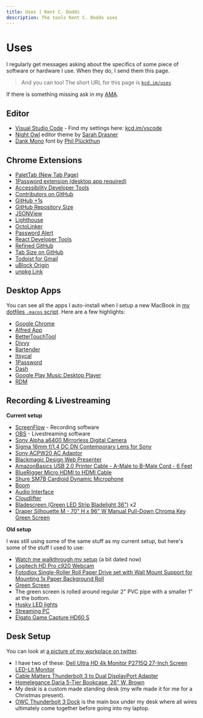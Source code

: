```yaml
---
title: Uses | Kent C. Dodds
description: The tools Kent C. Dodds uses
---
```


# Uses

I regularly get messages asking about the specifics of some piece of software or
hardware I use. When they do, I send them this page.

> And you can too! The short URL for this page is
> [`kcd.im/uses`](https://kcd.im/uses)

If there is something missing ask in my [AMA](https://kcd.im/ama).

## Editor

- [Visual Studio Code](https://code.visualstudio.com) - Find my settings here:
  [kcd.im/vscode](https://kcd.im/vscode)
- [Night Owl](https://marketplace.visualstudio.com/items?itemName=sdras.night-owl&WT.mc_id=twitter-social-sdras)
  editor theme by [Sarah Drasner](https://twitter.com/sarah_edo)
- [Dank Mono](https://dank.sh) font by
  [Phil Plückthun](https://twitter.com/_philpl)

## Chrome Extensions

- [PaletTab (New Tab Page)](https://palettab.com)
- [1Password extension (desktop app required)](https://chrome.google.com/webstore/detail/1password-extension-deskt/aomjjhallfgjeglblehebfpbcfeobpgk)
- [Accessibility Developer Tools](https://chrome.google.com/webstore/detail/accessibility-developer-t/fpkknkljclfencbdbgkenhalefipecmb)
- [Contributors on GitHub](https://chrome.google.com/webstore/detail/contributors-on-github/cjbacdldhllelehomkmlniifaojgaeph)
- [GitHub +1s](https://chrome.google.com/webstore/detail/github-%201s/lddfkkebajnpiicnpfamebilmhamkeme)
- [GitHub Repository Size](https://chrome.google.com/webstore/detail/github-repository-size/apnjnioapinblneaedefcnopcjepgkci)
- [JSONView](https://chrome.google.com/webstore/detail/jsonview/chklaanhfefbnpoihckbnefhakgolnmc)
- [Lighthouse](https://chrome.google.com/webstore/detail/lighthouse/blipmdconlkpinefehnmjammfjpmpbjk)
- [OctoLinker](https://chrome.google.com/webstore/detail/octolinker/jlmafbaeoofdegohdhinkhilhclaklkp)
- [Password Alert](https://chrome.google.com/webstore/detail/password-alert/noondiphcddnnabmjcihcjfbhfklnnep)
- [React Developer Tools](https://chrome.google.com/webstore/detail/react-developer-tools/fmkadmapgofadopljbjfkapdkoienihi)
- [Refined GitHub](https://chrome.google.com/webstore/detail/refined-github/hlepfoohegkhhmjieoechaddaejaokhf)
- [Tab Size on GitHub](https://chrome.google.com/webstore/detail/tab-size-on-github/ofjbgncegkdemndciafljngjbdpfmbkn)
- [Todoist for Gmail](https://chrome.google.com/webstore/detail/todoist-for-gmail/clgenfnodoocmhnlnpknojdbjjnmecff)
- [uBlock Origin](https://chrome.google.com/webstore/detail/ublock-origin/cjpalhdlnbpafiamejdnhcphjbkeiagm)
- [unpkg Link](https://chrome.google.com/webstore/detail/unpkg-link/edafhclpiklopbghoeoefdajoadokdcb)

## Desktop Apps

You can see all the apps I auto-install when I setup a new MacBook in
[my dotfiles `.macos` script](https://github.com/kentcdodds/dotfiles/blob/master/.macos).
Here are a few highlights:

- [Google Chrome](https://www.google.com/chrome)
- [Alfred App](https://www.alfredapp.com)
- [BetterTouchTool](https://folivora.ai)
- [Divvy](https://mizage.com/divvy)
- [Bartender](https://www.macbartender.com)
- [Itsycal](https://www.mowglii.com/itsycal)
- [1Password](https://1password.com)
- [Dash](https://kapeli.com/dash)
- [Google Play Music Desktop Player](https://www.googleplaymusicdesktopplayer.com)
- [RDM](https://github.com/avibrazil/RDM)

## Recording & Livestreaming

**Current setup**

- [ScreenFlow](https://www.telestream.net/screenflow) - Recording software
- [OBS](https://obsproject.com) - Livestreaming software
- [Sony Alpha a6400 Mirrorless Digital Camera](https://smile.amazon.com/dp/B07VGB9BBH?tag=kentcdodds-20)
- [Sigma 16mm f/1.4 DC DN Contemporary Lens for Sony](https://smile.amazon.com/dp/B077GXWRDC?tag=kentcdodds-20)
- [Sony ACPW20 AC Adaptor](https://smile.amazon.com/dp/B003OBUJD0?tag=kentcdodds-20)
- [Blackmagic Design Web Presenter](https://smile.amazon.com/dp/B01N5YEI0O?tag=kentcdodds-20)
- [AmazonBasics USB 2.0 Printer Cable - A-Male to B-Male Cord - 6 Feet](https://smile.amazon.com/dp/B00NH11KIK?tag=kentcdodds-20)
- [BlueRigger Micro HDMI to HDMI Cable](https://smile.amazon.com/dp/B0060AU5MW?tag=kentcdodds-20)
- [Shure SM7B Cardioid Dynamic Microphone](https://smile.amazon.com/dp/B0002E4Z8M/ref=cm_sw_su_dp?tag=kentcdodds-20)
- [Boom](https://smile.amazon.com/dp/B004PJ414I/ref=cm_sw_su_dp?tag=kentcdodds-20)
- [Audio Interface](https://smile.amazon.com/Pyle-2-Channel-Audio-Mixer-Professional/dp/B003CY6OHY?tag=kentcdodds-20)
- [Cloudlifter](https://smile.amazon.com/dp/B004MQSV04/ref=cm_sw_r_cp_ep_dp_nHlHAbDR5Z5J3?tag=kentcdodds-20)
- [Bladescreen (Green LED Strip Bladelight 36")](http://www.flolight.com/bladescreen-green-led-strip-bladelight-36-18/)
  x2
- [Draper Silhouette M - 70" H x 96" W Manual Pull-Down Chroma Key Green Screen](https://www.projectorscreenstore.com/Projector-Screens/Draper-Silhouette-M-70-H-x-96-W-Manual-Pull-Down-Green-Screen-AV-Format-Chroma-Key-Green-V20207KG-79035.html)

**Old setup**

I was still using some of the same stuff as my current setup, but here's some of
the stuff I used to use:

- [Watch me walkthrough my setup](https://youtu.be/FDj7C-zj2u8) (a bit dated
  now)
- [Logitech HD Pro c920 Webcam](https://smile.amazon.com/Logitech-Widescreen-Calling-Recording-Desktop/dp/B006JH8T3S?tag=kentcdodds-20)
- [Fotodiox Single-Roller Roll Paper Drive set with Wall Mount Support for Mounting 1x Paper Background Roll](https://smile.amazon.com/gp/product/B004G13ZZQ?tag=kentcdodds-20)
- [Green Screen](https://smile.amazon.com/gp/product/B01D52YWHG?tag=kentcdodds-20)
- The green screen is rolled around regular 2" PVC pipe with a smaller 1" at the
  bottom.
- [Husky LED lights](https://www.homedepot.com/p/Husky-1500-Lumen-Portable-LED-Work-Light-K40066/207186706)
- [Streaming PC](https://smile.amazon.com/gp/product/B06WLHT15C/ref=ppx_yo_dt_b_asin_title_o07__o00_s00?ie=UTF8&psc=1)
- [Elgato Game Capture HD60 S](https://www.bestbuy.com/site/elgato-game-capture-hd60-s-black/5187800.p?skuId=5187800)

## Desk Setup

You can look at
[a picture of my workplace on twitter](https://twitter.com/kentcdodds/status/1093988761187176448).

- I have two of these:
  [Dell Ultra HD 4k Monitor P2715Q 27-Inch Screen LED-Lit Monitor](https://smile.amazon.com/dp/B00PC9HFO8?tag=kentcdodds-20)
- [Cable Matters Thunderbolt 3 to Dual DisplayPort Adapter](https://smile.amazon.com/gp/product/B01DYFI1OE?tag=kentcdodds-20)
- [Homelegance Daria 5-Tier Bookcase, 26" W, Brown](https://smile.amazon.com/dp/B00V4LYKEQ?tag=kentcdodds-20)
- My desk is a custom made standing desk (my wife made it for me for a Christmas
  present).
- [OWC Thunderbolt 3 Dock](https://smile.amazon.com/gp/product/B07JMH6BSY?tag=kentcdodds-20)
  is the main box under my desk where all wires ultimately come together before
  going into my laptop.
